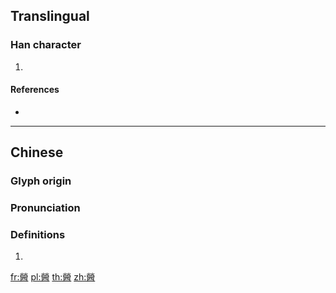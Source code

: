 {{character info/new}}
==Translingual==

===Han character===
{{Han char|rn=164|rad=酉|as=10|sn=17|four=99601|canj=FFBMW}}

# {{defn|Han|sort=酉10}}

====References====
* {{Han ref|kx=1286.170|dkj=39976|dj=1786.170|hdz=63594.050|uh=919F|ud=37279|bh=EEC9|bd=61129}}

----

==Chinese==
{{zh-forms|s=蒏}}

===Glyph origin===
{{Han etym}}

===Pronunciation===
{{zh-pron
|m=yòng
|c=wing6
|h=pfs=
|md=
|mn=
|w=
|mc=y
|oc=y
|cat=
}}

===Definitions===
{{zh-hanzi}}

# {{rfdef|lang=zh}}

[[fr:醟]]
[[pl:醟]]
[[th:醟]]
[[zh:醟]]